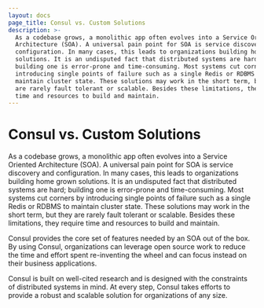 ```yaml
---
layout: docs
page_title: Consul vs. Custom Solutions
description: >-
  As a codebase grows, a monolithic app often evolves into a Service Oriented
  Architecture (SOA). A universal pain point for SOA is service discovery and
  configuration. In many cases, this leads to organizations building home grown
  solutions. It is an undisputed fact that distributed systems are hard;
  building one is error-prone and time-consuming. Most systems cut corners by
  introducing single points of failure such as a single Redis or RDBMS to
  maintain cluster state. These solutions may work in the short term, but they
  are rarely fault tolerant or scalable. Besides these limitations, they require
  time and resources to build and maintain.
---
```


# Consul vs. Custom Solutions

As a codebase grows, a monolithic app often evolves into a Service Oriented
Architecture (SOA). A universal pain point for SOA is service discovery and
configuration. In many cases, this leads to organizations building home grown
solutions. It is an undisputed fact that distributed systems are hard; building
one is error-prone and time-consuming. Most systems cut corners by introducing
single points of failure such as a single Redis or RDBMS to maintain cluster
state. These solutions may work in the short term, but they are rarely fault
tolerant or scalable. Besides these limitations, they require time and resources
to build and maintain.

Consul provides the core set of features needed by an SOA out of the box. By
using Consul, organizations can leverage open source work to reduce the time
and effort spent re-inventing the wheel and can focus instead on their business
applications.

Consul is built on well-cited research and is designed with the constraints of
distributed systems in mind. At every step, Consul takes efforts to provide a
robust and scalable solution for organizations of any size.
